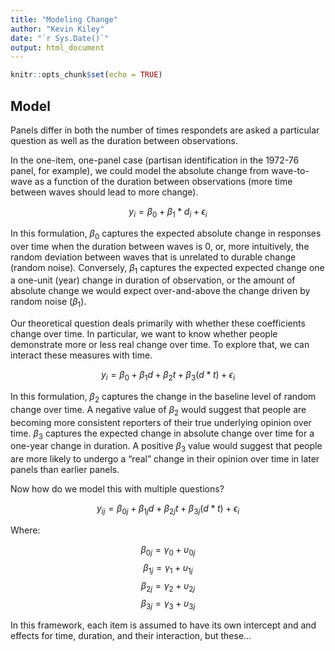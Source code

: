 ```yaml
---
title: "Modeling Change"
author: "Kevin Kiley"
date: "`r Sys.Date()`"
output: html_document
---
```


```r
knitr::opts_chunk$set(echo = TRUE)
```

## Model

Panels differ in both the number of times respondets are asked a particular question as well as the duration between observations.

In the one-item, one-panel case (partisan identification in the 1972-76 panel, for example), we could model the absolute change from wave-to-wave as a function of the duration between observations (more time between waves should lead to more change). 

$$ y_{i} = \beta_0 + \beta_1*d_i + \epsilon_i $$

In this formulation, $\beta_0$ captures the expected absolute change in responses over time when the duration between waves is 0, or, more intuitively, the random deviation between waves that is unrelated to durable change (random noise). Conversely, $\beta_1$ captures the expected expected change one a one-unit (year) change in duration of observation, or the amount of absolute change we would expect over-and-above the change driven by random noise ($\beta_1$). 

Our theoretical question deals primarily with whether these coefficients change over time. In particular, we want to know whether people demonstrate more or less real change over time. To explore that, we can interact these measures with time. 

$$ y_{i} = \beta_0 + \beta_1d + \beta_2t + \beta_3(d*t) + \epsilon_i $$

In this formulation, $\beta_2$ captures the change in the baseline level of random change over time. A negative value of $\beta_2$ would suggest that people are becoming more consistent reporters of their true underlying opinion over time. $\beta_3$ captures the expected change in absolute change over time for a one-year change in duration. A positive $\beta_3$ value would suggest that people are more likely to undergo a "real" change in their opinion over time in later panels than earlier panels. 


Now how do we model this with multiple questions?

$$ y_{ij} = \beta_{0j} + \beta_{1j}d + \beta_{2j}t + \beta_{3j}(d*t) + \epsilon_i $$

Where:

$$ \beta_{0j} = \gamma_0 + \upsilon_{0j} $$
$$ \beta_{1j} = \gamma_1 + \upsilon_{1j} $$
$$ \beta_{2j} = \gamma_2 + \upsilon_{2j} $$
$$ \beta_{3j} = \gamma_3 + \upsilon_{3j} $$

In this framework, each item is assumed to have its own intercept and and effects for time, duration, and their interaction, but these... 

